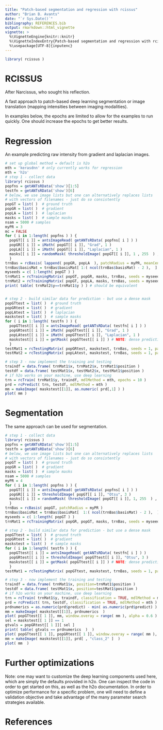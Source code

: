 ```yaml
---
title: "Patch-based segmentation and regression with rcissus"
author: "Brian B. Avants"
date: "`r Sys.Date()`"
bibliography: REFERENCES.bib
output: rmarkdown::html_vignette
vignette: >
  %\VignetteEngine{knitr::knitr}
  %\VignetteIndexEntry{Patch-based segmentation and regression with rcissus}
  %\usepackage[UTF-8]{inputenc}
---
```


```r
library( rcissus )
```


# RCISSUS

After Narcissus, who sought his reflection.

A fast approach to patch-based deep learning segmentation or image translation
(mapping intensities between imaging modalities).

In examples below, the epochs are limited to allow for the examples to run quickly.
One should increase the epochs to get better results.

# Regression

An example predicting raw intensity from gradient and laplacian images.

```r
# set up global method = default is h2o
mth = 'kerasdnn' # only currently works for regression
mth = 'h2o'
# step 1 - collect data
library( rcissus )
popfns = getANTsRData('show')[1:5]
testfn = getANTsRData('show')[6]
# below, we use image lists but one can alternatively replaces lists
# with vectors of filenames - just do so consistently
popGT = list( )  # ground truth
popGR = list( )  # gradient
popLA = list( )  # laplacian
masks = list( )  # sample masks
nsam = 5000 # samples
myPR = 3
mc = FALSE
for ( i in 1:length( popfns ) ) {
  popGT[[ i ]] = antsImageRead( getANTsRData( popfns[ i ] ) )
  popGR[[ i ]] = iMath( popGT[[ i ]], "Grad", 1 )
  popLA[[ i ]] = iMath( popGT[[ i ]], "Laplacian", 1 )
  masks[[ i ]] = randomMask( thresholdImage( popGT[[ i ]], 1 , 255  ) , nsam )
  }
trnBas = rcBasis( lappend( popGR, popLA  ), patchRadius = myPR, meanCenter = mc )
trnBas$basisMat = trnBas$basisMat[ 1:( ncol(trnBas$basisMat) - 2 ),  ] # select basis vectors
myseeds = c( 1:length( popGT ) )
trnMat1 = rcTrainingMatrix( popGT, popGR, masks, trnBas, seeds = myseeds, patchRadius = myPR, meanCenter = mc   )
trnMat2 = rcTrainingMatrix( popGT, popLA, masks, trnBas, seeds = myseeds, patchRadius = myPR, meanCenter = mc   )
print( table( trnMat2$y==trnMat1$y ) ) # should be equivalent


# step 2 - build similar data for prediction - but use a dense mask
popGTtest = list( )  # ground truth
popGRtest = list( )  # gradient
popLAtest = list( )  # laplacian
maskstest = list( )  # sample masks
for ( i in 1:length( testfn ) ) {
  popGTtest[[ i ]] = antsImageRead( getANTsRData( testfn[ i ] ) )
  popGRtest[[ i ]] = iMath( popGTtest[[ i ]], "Grad", 1 )
  popLAtest[[ i ]] = iMath( popGTtest[[ i ]], "Laplacian", 1 )
  maskstest[[ i ]] = getMask( popGTtest[[ i ]] ) # NOTE: dense prediction!
  }
testMat1 = rcTestingMatrix( popGRtest, maskstest, trnBas, seeds = 1, patchRadius = myPR, meanCenter = mc  )
testMat2 = rcTestingMatrix( popLAtest, maskstest, trnBas, seeds = 1, patchRadius = myPR, meanCenter = mc  )

# step 3 - now implement the training and testing
traindf = data.frame( trnMat1$x, trnMat2$x, trnMat1$position )
testdf = data.frame( testMat1$x, testMat2$x, testMat1$position )
# if h2o works on your machine, use deep learning
trn = rcTrain( trnMat1$y, traindf, mdlMethod = mth, epochs = 10 )
prd = rcPredict( trn, testdf, mdlMethod = mth )
mm = makeImage( maskstest[[1]], as.numeric( prd[,1] ) )
plot( mm )
```

# Segmentation

The same approach can be used for segmentation.

```r
# step 1 - collect data
library( rcissus )
popfns = getANTsRData('show')[1:5]
testfn = getANTsRData('show')[6]
# below, we use image lists but one can alternatively replaces lists
# with vectors of filenames - just do so consistently
popGT = list( )  # ground truth
popGR = list( )  # gradient
masks = list( )  # sample masks
nsam = 5000 # samples
myPR = 4
for ( i in 1:length( popfns ) ) {
  popGT[[ i ]] = antsImageRead( getANTsRData( popfns[ i ] ) )
  popGR[[ i ]] = thresholdImage( popGT[[ i ]], "Otsu", 3 )
  masks[[ i ]] = randomMask( thresholdImage( popGT[[ i ]], 1, 255  ) , nsam )
  }
trnBas = rcBasis( popGT, patchRadius = myPR )
trnBas$basisMat = trnBas$basisMat[  1:( ncol(trnBas$basisMat) - 2 ),  ] # select basis vectors
myseeds = c( 1:length( popGT ) )
trnMat1 = rcTrainingMatrix( popGR, popGT, masks, trnBas, seeds = myseeds, patchRadius = myPR  )

# step 2 - build similar data for prediction - but use a dense mask
popGTtest = list( )  # ground truth
popGRtest = list( )  # gradient
maskstest = list( )  # sample masks
for ( i in 1:length( testfn ) ) {
  popGTtest[[ i ]] = antsImageRead( getANTsRData( testfn[ i ] ) )
  popGRtest[[ i ]] = thresholdImage( popGTtest[[ i ]], "Otsu", 3 )
  maskstest[[ i ]] = getMask( popGTtest[[ i ]] ) # NOTE: dense prediction!
  }
testMat1 = rcTestingMatrix( popGTtest, maskstest, trnBas, seeds = 1, patchRadius = myPR )

# step 3 - now implement the training and testing
traindf = data.frame( trnMat1$x, position=trnMat1$position )
testdf = data.frame( testMat1$x, position=testMat1$position )
# if h2o works on your machine, use deep learning
trn = rcTrain( trnMat1$y, traindf, classification = TRUE, mdlMethod = mth, epochs = 10 )
prd = rcPredict( trn, testdf, classification = TRUE, mdlMethod = mth )
prdnumerics = as.numeric(prd$predict) - min( as.numeric(prd$predict) )
mm = makeImage( maskstest[[1]], prdnumerics  )
plot( popGTtest[[ 1 ]], mm, window.overay = range( mm ), alpha = 0.6 )
sel = maskstest[[ 1 ]] == 1
gtvals = popGRtest[[ 1 ]][ sel ]
print( table( gtvals == prdnumerics  )  )
plot( popGTtest[[ 1 ]], popGRtest[[ 1 ]], window.overay = range( mm ), alpha = 0.6 )
mm = makeImage( maskstest[[1]], prd[ , "class_2" ]  )
plot( mm  )
```


# Further optimizations

Note: one may want to customize the deep learning components used here, which
are simply the defaults provided in h2o.  One can inspect the code in order to
get started on this, as well as the h2o documentation.  In order to optimize
performance for a specific problem, one will need to define a validation objective
and take advantage of the many parameter search strategies available.




# References
